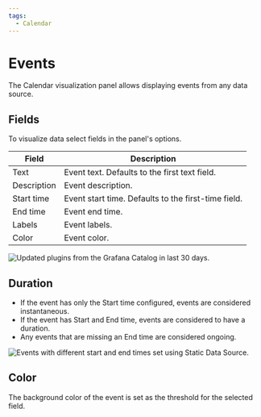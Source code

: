 ```yaml
---
tags:
  - Calendar
---
```



# Events

The Calendar visualization panel allows displaying events from any data source.

## Fields

To visualize data select fields in the panel's options.

| Field       | Description                                         |
| ----------- | --------------------------------------------------- |
| Text        | Event text. Defaults to the first text field.       |
| Description | Event description.                                  |
| Start time  | Event start time. Defaults to the first-time field. |
| End time    | Event end time.                                     |
| Labels      | Event labels.                                       |
| Color       | Event color.                                        |

<Image
  title="Updated plugins from the Grafana Catalog in last 30 days."
  src="/img/plugins/volkovlabs-calendar-panel/events.png"
/>

## Duration

- If the event has only the Start time configured, events are considered instantaneous.
- If the event has Start and End time, events are considered to have a duration.
- Any events that are missing an End time are considered ongoing.

<Image
  title="Events with different start and end times set using Static Data Source."
  src="/img/plugins/volkovlabs-calendar-panel/duration.png"
/>

## Color

The background color of the event is set as the threshold for the selected field.
